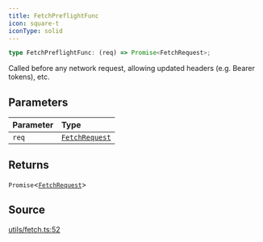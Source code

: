 ```yaml
---
title: FetchPreflightFunc
icon: square-t
iconType: solid
---
```


```ts
type FetchPreflightFunc: (req) => Promise<FetchRequest>;
```

Called before any network request, allowing updated headers (e.g. Bearer tokens), etc.

## Parameters

| Parameter | Type |
| :------ | :------ |
| `req` | [`FetchRequest`](/sdk/content/classes/FetchRequest) |

## Returns

`Promise`\<[`FetchRequest`](/sdk/content/classes/FetchRequest)\>

## Source

[utils/fetch.ts:52](https://github.com/dominant-strategies/quais.js/blob/4cfae12bbb292482a9be973a3dd1d4c83d5ab398/src/utils/fetch.ts#L52)
